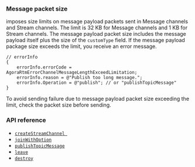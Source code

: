 <PlatformWrapper platform="ios, macos">

### Message packet size

<Vg k="MESS_SDK" /> imposes size limits on message payload packets sent in Message channels and Stream channels. The limit is 32 KB for Message channels and 1 KB for Stream channels. The message payload packet size includes the message payload itself plus the size of the `customType` field. If the message payload package size exceeds the limit, you receive an error message.

```objc
// errorInfo
{
    errorInfo.errorCode = AgoraRtmErrorChannelMessageLengthExceedLimitation;
    errorInfo.reason = @"Publish too long message.";
    errorInfo.Operation = @"publish"; // or "publishTopicMessage"
}
```

To avoid sending failure due to message payload packet size exceeding the limit, check the packet size before sending.

### API reference

- [`createStreamChannel `](../reference/api#channelcreatepropsag_platform)
- [`joinWithOption`](../reference/api#channeljoinpropsag_platform)
- [`publishTopicMessage`](../reference/api#topicpublishpropsag_platform)
- [`leave`](../reference/api#channelleavepropsag_platform)
- [`destroy`](../reference/api#channelreleasepropsag_platform)

</PlatformWrapper>
